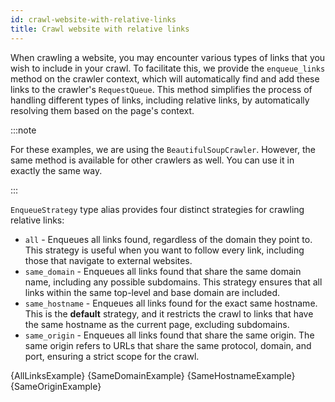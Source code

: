 ```yaml
---
id: crawl-website-with-relative-links
title: Crawl website with relative links
---
```




When crawling a website, you may encounter various types of links that you wish to include in your crawl. To facilitate this, we provide the <ApiLink to="class/EnqueueLinksFunction">`enqueue_links`</ApiLink> method on the crawler context, which will automatically find and add these links to the crawler's <ApiLink to="class/RequestQueue">`RequestQueue`</ApiLink>. This method simplifies the process of handling different types of links, including relative links, by automatically resolving them based on the page's context.

:::note

For these examples, we are using the <ApiLink to="class/BeautifulSoupCrawler">`BeautifulSoupCrawler`</ApiLink>. However, the same method is available for other crawlers as well. You can use it in exactly the same way.

:::

<ApiLink to="enum/EnqueueStrategy">`EnqueueStrategy`</ApiLink> type alias provides four distinct strategies for crawling relative links:

- `all` - Enqueues all links found, regardless of the domain they point to. This strategy is useful when you want to follow every link, including those that navigate to external websites.
- `same_domain` - Enqueues all links found that share the same domain name, including any possible subdomains. This strategy ensures that all links within the same top-level and base domain are included.
- `same_hostname` - Enqueues all links found for the exact same hostname. This is the **default** strategy, and it restricts the crawl to links that have the same hostname as the current page, excluding subdomains.
- `same_origin` - Enqueues all links found that share the same origin. The same origin refers to URLs that share the same protocol, domain, and port, ensuring a strict scope for the crawl.

<Tabs groupId="main">
    <TabItem value="all_links" label="All links">
        <CodeBlock className="language-python">
            {AllLinksExample}
        </CodeBlock>
    </TabItem>
    <TabItem value="same_domain" label="Same domain">
        <CodeBlock className="language-python">
            {SameDomainExample}
        </CodeBlock>
    </TabItem>
    <TabItem value="same_hostname" label="Same hostname">
        <CodeBlock className="language-python">
            {SameHostnameExample}
        </CodeBlock>
    </TabItem>
    <TabItem value="same_origin" label="Same origin">
        <CodeBlock className="language-python">
            {SameOriginExample}
        </CodeBlock>
    </TabItem>
</Tabs>
